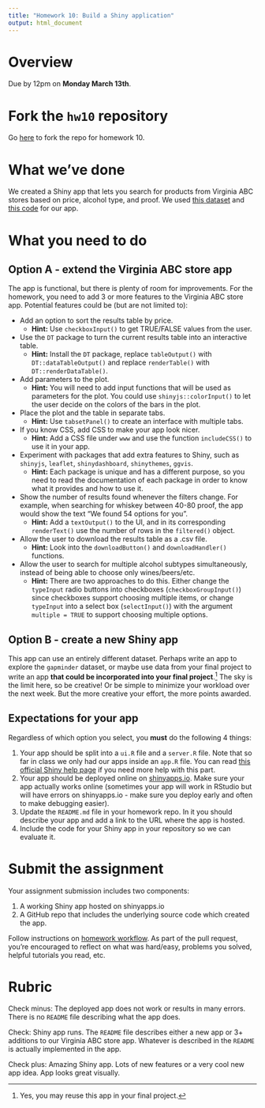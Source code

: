 ```yaml
---
title: "Homework 10: Build a Shiny application"
output: html_document
---
```


# Overview

Due by 12pm on **Monday March 13th**.

# Fork the `hw10` repository

Go [here](https://github.com/uc-cfss/hw10) to fork the repo for homework 10.

# What we've done

We created a Shiny app that lets you search for products from Virginia ABC stores based on price, alcohol type, and proof. We used [this dataset](data/abc.csv) and [this code](shiny01_abc.html#12_final_shiny_app_code) for our app.

# What you need to do

## Option A - extend the Virginia ABC store app

The app is functional, but there is plenty of room for improvements. For the homework, you need to add 3 or more features to the Virginia ABC store app. Potential features could be (but are not limited to):

- Add an option to sort the results table by price.
    - **Hint:** Use `checkboxInput()` to get TRUE/FALSE values from the user.
- Use the `DT` package to turn the current results table into an interactive table.
    - **Hint:** Install the `DT` package, replace `tableOutput()` with `DT::dataTableOutput()` and replace `renderTable()` with `DT::renderDataTable()`.
- Add parameters to the plot.
    - **Hint:** You will need to add input functions that will be used as parameters for the plot. You could use `shinyjs::colorInput()` to let the user decide on the colors of the bars in the plot.
- Place the plot and the table in separate tabs.
    - **Hint:** Use `tabsetPanel()` to create an interface with multiple tabs.
- If you know CSS, add CSS to make your app look nicer. 
    - **Hint:** Add a CSS file under `www` and use the function `includeCSS()` to use it in your app.
- Experiment with packages that add extra features to Shiny, such as `shinyjs`, `leaflet`, `shinydashboard`, `shinythemes`, `ggvis`.
    - **Hint:** Each package is unique and has a different purpose, so you need to read the documentation of each package in order to know what it provides and how to use it.
- Show the number of results found whenever the filters change. For example, when searching for whiskey between 40-80 proof, the app would show the text "We found 54 options for you".
    - **Hint:** Add a `textOutput()` to the UI, and in its corresponding `renderText()` use the number of rows in the `filtered()` object.
- Allow the user to download the results table as a .csv file.
    - **Hint:** Look into the `downloadButton()` and `downloadHandler()` functions.
- Allow the user to search for multiple alcohol subtypes simultaneously, instead of being able to choose only wines/beers/etc.
    - **Hint:** There are two approaches to do this. Either change the `typeInput` radio buttons into checkboxes (`checkboxGroupInput()`) since checkboxes support choosing multiple items, or change `typeInput` into a select box (`selectInput()`) with the argument `multiple = TRUE` to support choosing multiple options.

## Option B - create a new Shiny app

This app can use an entirely different dataset. Perhaps write an app to explore the `gapminder` dataset, or maybe use data from your final project to write an app **that could be incorporated into your final project**.^[Yes, you may reuse this app in your final project.] The sky is the limit here, so be creative! Or be simple to minimize your workload over the next week. But the more creative your effort, the more points awarded.

## Expectations for your app

Regardless of which option you select, you **must** do the following 4 things:

1. Your app should be split into a `ui.R` file and a `server.R` file. Note that so far in class we only had our apps inside an `app.R` file. You can read [this official Shiny help page](http://shiny.rstudio.com/articles/app-formats.html) if you need more help with this part.
1. Your app should be deployed online on [shinyapps.io](http://www.shinyapps.io). Make sure your app actually works online (sometimes your app will work in RStudio but will have errors on shinyapps.io - make sure you deploy early and often to make debugging easier).
1. Update the `README.md` file in your homework repo. In it you should describe your app and add a link to the URL where the app is hosted.
1. Include the code for your Shiny app in your repository so we can evaluate it.

# Submit the assignment

Your assignment submission includes two components:

1. A working Shiny app hosted on shinyapps.io
1. A GitHub repo that includes the underlying source code which created the app.

Follow instructions on [homework workflow](hw00_homework_guidelines.html#homework_workflow). As part of the pull request, you're encouraged to reflect on what was hard/easy, problems you solved, helpful tutorials you read, etc.

# Rubric

Check minus: The deployed app does not work or results in many errors. There is no `README` file describing what the app does.

Check: Shiny app runs. The `README` file describes either a new app or 3+ additions to our Virginia ABC store app. Whatever is described in the `README` is actually implemented in the app.

Check plus: Amazing Shiny app. Lots of new features or a very cool new app idea. App looks great visually.


